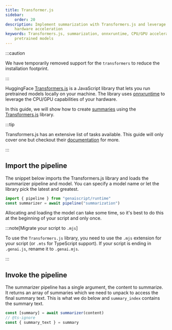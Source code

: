 ```yaml
---
title: Transformer.js
sidebar:
    order: 20
description: Implement summarization with Transformers.js and leverage local
    hardware acceleration
keywords: Transformers.js, summarization, onnxruntime, CPU/GPU acceleration,
    pretrained models
---
```


:::caution

We have temporarily removed support for the `transformers` to reduce the installation footprint.

:::

HuggingFace [Transformers.js](https://huggingface.co/docs/transformers.js/index) is a JavaScript library
that lets you run pretrained models locally on your machine. The library uses [onnxruntime](https://onnxruntime.ai/)
to leverage the CPU/GPU capabilities of your hardware.

In this guide, we will show how to create [summaries](https://huggingface.co/tasks/summarization) using the [Transformers.js](https://huggingface.co/docs/transformers.js/api/pipelines#module_pipelines.SummarizationPipeline) library.

:::tip

Transformers.js has an extensive list of tasks available. This guide will only cover one but checkout their [documentation](https://huggingface.co/docs/transformers.js/pipelines#tasks)
for more.

:::

## Import the pipeline

The snippet below imports the Transformers.js library and loads the summarizer pipeline and model.
You can specify a model name or let the library pick the latest and greatest.

```js
import { pipeline } from "genaiscript/runtime"
const summarizer = await pipeline("summarization")
```

Allocating and loading the model can take some time,
so it's best to do this at the beginning of your script
and only once.

:::note[Migrate your script to `.mjs`]

To use the `Transformers.js` library, you need to use the `.mjs` extension for your script (or `.mts` for TypeScript support).
If your script is ending in `.genai.js`, rename it to `.genai.mjs`.

:::

## Invoke the pipeline

The summarizer pipeline has a single argument, the content to summarize. It returns an array of summaries
which we need to unpack to access the final summary text. This is what we do below and `summary_index` contains the summary text.

```js
const [summary] = await summarizer(content)
// @ts-ignore
const { summary_text } = summary
```
